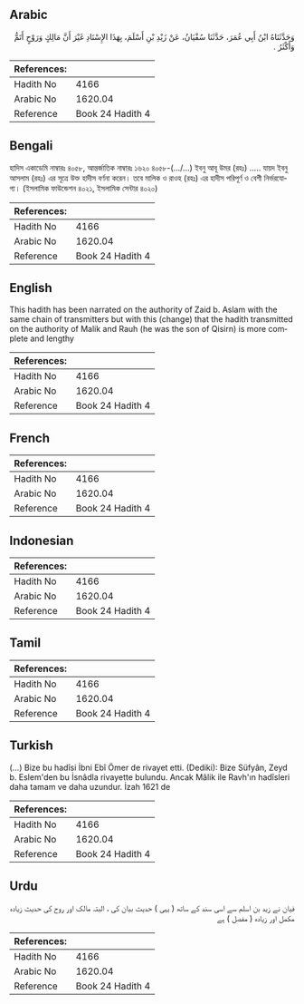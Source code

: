 ## Arabic


<div dir="rtl" lang="ar" style={{fontSize:'larger',backgroundColor:'#f8f9fa',padding:20}}>
وَحَدَّثَنَاهُ ابْنُ أَبِي عُمَرَ، حَدَّثَنَا سُفْيَانُ، عَنْ زَيْدِ بْنِ أَسْلَمَ، بِهَذَا الإِسْنَادِ غَيْرَ أَنَّ مَالِكٍ وَرَوْحٍ أَتَمُّ وَأَكْثَرُ ‏.‏
</div>
<div style={{backgroundColor:'#f8f9fa',padding:20, marginBottom: 10}}><table> <thead> <tr> <th>References:</th> <th></th> </tr> </thead> <tbody><tr><td>Hadith No</td><td>4166</td></tr><tr><td>Arabic No</td><td>1620.04</td></tr><tr><td>Reference</td><td>Book 24 Hadith 4</td></tr></tbody></table></div>

## Bengali


<div dir="ltr" lang="bn" style={{fontSize:'larger',backgroundColor:'#f8f9fa',padding:20}}>
হাদিস একাডেমি নাম্বারঃ ৪০৫৮, আন্তর্জাতিক নাম্বারঃ ১৬২০ ৪০৫৮-(.../...) ইবনু আবূ উমর (রহঃ) ..... যায়দ ইবনু আসলাম (রহঃ) এর সূত্রে উক্ত হাদীস বর্ণনা করেন। তবে মালিক ও রাওহ (রহঃ) এর হাদীস পরিপূর্ণ ও বেশী নির্ভরযোগ্য। (ইসলামিক ফাউন্ডেশন ৪০২১, ইসলামিক সেন্টার ৪০২০)
</div>
<div style={{backgroundColor:'#f8f9fa',padding:20, marginBottom: 10}}><table> <thead> <tr> <th>References:</th> <th></th> </tr> </thead> <tbody><tr><td>Hadith No</td><td>4166</td></tr><tr><td>Arabic No</td><td>1620.04</td></tr><tr><td>Reference</td><td>Book 24 Hadith 4</td></tr></tbody></table></div>

## English


<div dir="ltr" lang="en" style={{fontSize:'larger',backgroundColor:'#f8f9fa',padding:20}}>
This hadith has been narrated on the authority of Zaid b. Aslam with the same chain of transmitters but with this (change) that the hadith transmitted on the authority of Malik and Rauh (he was the son of Qisirn) is more complete and lengthy
</div>
<div style={{backgroundColor:'#f8f9fa',padding:20, marginBottom: 10}}><table> <thead> <tr> <th>References:</th> <th></th> </tr> </thead> <tbody><tr><td>Hadith No</td><td>4166</td></tr><tr><td>Arabic No</td><td>1620.04</td></tr><tr><td>Reference</td><td>Book 24 Hadith 4</td></tr></tbody></table></div>

## French


<div dir="ltr" lang="fr" style={{fontSize:'larger',backgroundColor:'#f8f9fa',padding:20}}>

</div>
<div style={{backgroundColor:'#f8f9fa',padding:20, marginBottom: 10}}><table> <thead> <tr> <th>References:</th> <th></th> </tr> </thead> <tbody><tr><td>Hadith No</td><td>4166</td></tr><tr><td>Arabic No</td><td>1620.04</td></tr><tr><td>Reference</td><td>Book 24 Hadith 4</td></tr></tbody></table></div>

## Indonesian


<div dir="ltr" lang="id" style={{fontSize:'larger',backgroundColor:'#f8f9fa',padding:20}}>

</div>
<div style={{backgroundColor:'#f8f9fa',padding:20, marginBottom: 10}}><table> <thead> <tr> <th>References:</th> <th></th> </tr> </thead> <tbody><tr><td>Hadith No</td><td>4166</td></tr><tr><td>Arabic No</td><td>1620.04</td></tr><tr><td>Reference</td><td>Book 24 Hadith 4</td></tr></tbody></table></div>

## Tamil


<div dir="ltr" lang="ta" style={{fontSize:'larger',backgroundColor:'#f8f9fa',padding:20}}>

</div>
<div style={{backgroundColor:'#f8f9fa',padding:20, marginBottom: 10}}><table> <thead> <tr> <th>References:</th> <th></th> </tr> </thead> <tbody><tr><td>Hadith No</td><td>4166</td></tr><tr><td>Arabic No</td><td>1620.04</td></tr><tr><td>Reference</td><td>Book 24 Hadith 4</td></tr></tbody></table></div>

## Turkish


<div dir="ltr" lang="tr" style={{fontSize:'larger',backgroundColor:'#f8f9fa',padding:20}}>
(…) Bize bu hadîsi İbni Ebî Ömer de rivayet etti. (Dediki): Bize Süfyân, Zeyd b. Eslem'den bu İsnâdla rivayette bulundu. Ancak Mâlik ile Ravh'ın hadîsleri daha tamam ve daha uzundur. İzah 1621 de
</div>
<div style={{backgroundColor:'#f8f9fa',padding:20, marginBottom: 10}}><table> <thead> <tr> <th>References:</th> <th></th> </tr> </thead> <tbody><tr><td>Hadith No</td><td>4166</td></tr><tr><td>Arabic No</td><td>1620.04</td></tr><tr><td>Reference</td><td>Book 24 Hadith 4</td></tr></tbody></table></div>

## Urdu


<div dir="rtl" lang="ur" style={{fontSize:'larger',backgroundColor:'#f8f9fa',padding:20}}>
فیان نے زید بن اسلم سے اسی سند کے ساتھ ( یہی ) حدیث بیان کی ، البتہ مالک اور روح کی حدیث زیادہ مکمل اور زیادہ ( مفصل ) ہے
</div>
<div style={{backgroundColor:'#f8f9fa',padding:20, marginBottom: 10}}><table> <thead> <tr> <th>References:</th> <th></th> </tr> </thead> <tbody><tr><td>Hadith No</td><td>4166</td></tr><tr><td>Arabic No</td><td>1620.04</td></tr><tr><td>Reference</td><td>Book 24 Hadith 4</td></tr></tbody></table></div>